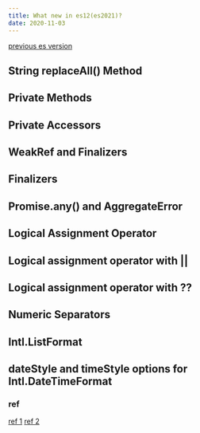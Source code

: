 ```yaml
---
title: What new in es12(es2021)?
date: 2020-11-03
---
```

[previous es version](/modern-javascript-what-new)

## String replaceAll() Method

## Private Methods

## Private Accessors

## WeakRef and Finalizers

## Finalizers

## Promise.any() and AggregateError

## Logical Assignment Operator

## Logical assignment operator with ||

## Logical assignment operator with ??

## Numeric Separators

## Intl.ListFormat

## dateStyle and timeStyle options for Intl.DateTimeFormat

### ref

[ref 1](https://backbencher.dev/javascript/es2021-new-features)
[ref 2](https://inspiredwebdev.com/everything-new-in-es2021)
